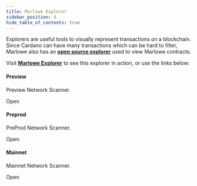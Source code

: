 ```yaml
---
title: Marlowe Explorer
sidebar_position: 4
hide_table_of_contents: true
---
```


Explorers are useful tools to visually represent transactions on a blockchain. Since Cardano can have many transactions which can be hard to filter, Marlowe also has an **[open source explorer](https://github.com/input-output-hk/marlowe-explorer)** used to view Marlowe contracts. 

Visit **[Marlowe Explorer](https://marlowescan.com/)** to see this explorer in action, or use the links below: 


<div className="gallery">
  <div className="card">
    <div className="card-header">
      <h4>Preview</h4>
    </div>
    <p>Preview Network Scanner.</p>
    <Link to="https://preview.marlowescan.com/">
      Open <ArrowRight className="arrow" />
    </Link>
  </div>
    <div className="card">
    <div className="card-header">
      <h4>Preprod</h4>
    </div>
    <p>PreProd Network Scanner.</p>
    <Link to="https://preprod.marlowescan.com/">
      Open <ArrowRight className="arrow" />
    </Link>
  </div>
    <div className="card">
    <div className="card-header">
      <h4>Mainnet</h4>
    </div>
    <p>Mainnet Network Scanner.</p>
    <Link to="https://mainnet.marlowescan.com/">
      Open <ArrowRight className="arrow" />
    </Link>
  </div>
</div>

